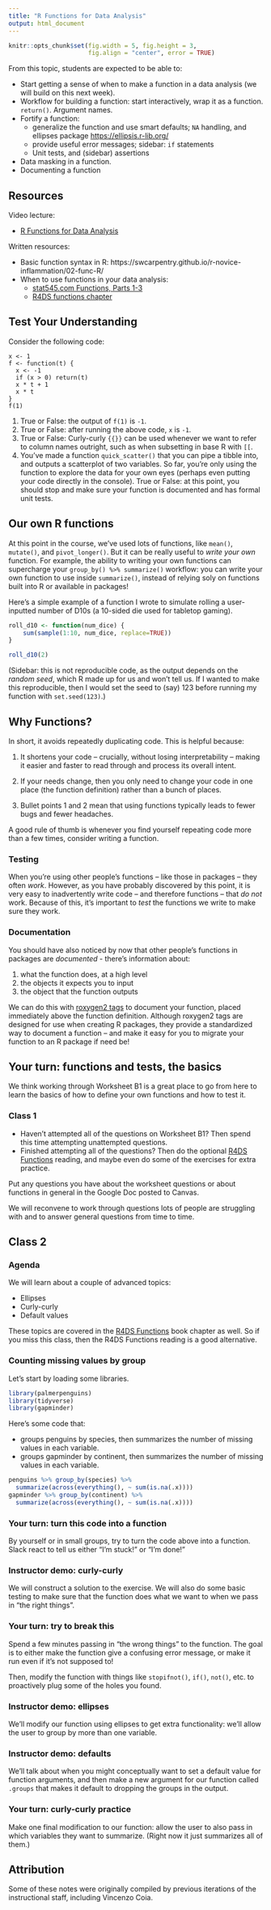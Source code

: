 ```yaml
---
title: "R Functions for Data Analysis"
output: html_document
---
```


```r
knitr::opts_chunk$set(fig.width = 5, fig.height = 3, 
                      fig.align = "center", error = TRUE)
```

From this topic, students are expected to be able to:

- Start getting a sense of when to make a function in a data analysis (we will build on this next week).
- Workflow for building a function: start interactively, wrap it as a function. `return()`. Argument names. 
- Fortify a function: 
  - generalize the function and use smart defaults; `NA` handling, and ellipses package [https://ellipsis.r-lib.org/](https://ellipsis.r-lib.org/)
  - provide useful error messages; sidebar: `if` statements
  - Unit tests, and (sidebar) assertions
- Data masking in a function.
- Documenting a function

<!-- What we're _not_ covering (this week): -->

<!-- - Documenting functions with roxygen2 (R packages) -->
<!-- - S3 objects (and other object oriented styles) (R packages) -->


## Resources

Video lecture: 

- [R Functions for Data Analysis](https://youtu.be/3nDgR7l5Tps)

Written resources:

- Basic function syntax in R: https://swcarpentry.github.io/r-novice-inflammation/02-func-R/
- When to use functions in your data analysis:
    - [stat545.com Functions, Parts 1-3](https://stat545.com/functions-part1.html)
    - [R4DS functions chapter](https://r4ds.hadley.nz/functions.html)

## Test Your Understanding

Consider the following code:

```
x <- 1
f <- function(t) {
  x <- -1
  if (x > 0) return(t)
  x * t + 1
  x * t
}
f(1)
```

1. True or False: the output of `f(1)` is `-1`. 
2. True or False: after running the above code, `x` is `-1`. 
3. True or False: Curly-curly `{{}}` can be used whenever we want to refer to column names outright, such as when subsetting in base R with `[[`.
4. You've made a function `quick_scatter()` that you can pipe a tibble into, and outputs a scatterplot of two variables. So far, you're only using the function to explore the data for your own eyes (perhaps even putting your code directly in the console). True or False: at this point, you should stop and make sure your function is documented and has formal unit tests. 


## Our own R functions

At this point in the course, we've used lots of functions, like `mean()`, `mutate()`, and `pivot_longer()`. But it can be really useful to *write your own* function. For example, the ability to writing your own functions can supercharge your `group_by() %>% summarize()` workflow: you can write your own function to use inside `summarize()`, instead of relying soly on functions built into R or available in packages! 

Here's a simple example of a function I wrote to simulate rolling a user-inputted number of D10s (a 10-sided die used for tabletop gaming).

```r
roll_d10 <- function(num_dice) { 
    sum(sample(1:10, num_dice, replace=TRUE))
}

roll_d10(2)
```

(Sidebar: this is not reproducible code, as the output depends on the *random seed*, which R made up for us and won't tell us. If I wanted to make this reproducible, then I would set the seed to (say) 123 before running my function with `set.seed(123)`.)

## Why Functions? 

In short, it avoids repeatedly duplicating code. This is helpful because: 

1. It shortens your code -- crucially, without losing interpretability -- making it easier and faster to read through and process its overall intent.

2. If your needs change, then you only need to change your code in one place (the function definition) rather than a bunch of places.  

3. Bullet points 1 and 2 mean that using functions typically leads to fewer bugs and fewer headaches. 

A good rule of thumb is whenever you find yourself repeating code more than a few times, consider writing a function. 

### Testing 

When you're using other people's functions -- like those in packages -- they often *work*. However, as you have probably discovered by this point, it is very easy to inadvertently write code -- and therefore functions -- that *do not* work. Because of this, it's important to *test* the functions we write to make sure they work. 

### Documentation

You should have also noticed by now that other people's functions in packages are *documented* - there's information about: 

1. what the function does, at a high level 
2. the objects it expects you to input 
3. the object that the function outputs 

We can do this with [roxygen2 tags](https://roxygen2.r-lib.org/articles/rd-formatting.html) to document your function, placed immediately above the function definition. Although roxygen2 tags are designed for use when creating R packages, they provide a standardized way to document a function -- and make it easy for you to migrate your function to an R package if need be!

<!-- Here's an example of documentation for my `roll_d10()` functions with roxygen2 tags.  -->

<!-- ```{r, eval = FALSE}  -->
<!-- #' Rolls D10s  -->
<!-- #'  -->
<!-- #' This function rolls `num_dice` 10-sided die/dice (i.e. D10s)  -->
<!-- #' and returns the sum of the numbers #' on the die/dice.  -->
<!-- #'  -->
<!-- #' @param num_dice the number of D10 dice to be rolled  -->
<!-- #'  -->
<!-- #' @return Returns the sum of the numbers on the rolled die -->
<!-- roll_d10 <- function(num_dice) {  -->
<!--     sum(sample(1:10, num_dice, replace=TRUE)) -->
<!-- } -->

<!-- roll_d10(2) -->
<!-- ``` -->

## Your turn: functions and tests, the basics 

We think working through Worksheet B1 is a great place to go from here to learn the basics of how to define your own functions and how to test it. 


### Class 1

- Haven't attempted all of the questions on Worksheet B1? Then spend this time attempting unattempted questions. 
- Finished attempting all of the questions? Then do the optional [R4DS Functions](https://r4ds.hadley.nz/functions) reading, and maybe even do some of the exercises for extra practice. 

Put any questions you have about the worksheet questions or about functions in general in the Google Doc posted to Canvas. 

We will reconvene to work through questions lots of people are struggling with and to answer general questions from time to time. 

## Class 2 

### Agenda 

We will learn about a couple of advanced topics: 

- Ellipses
- Curly-curly 
- Default values

These topics are covered in the [R4DS Functions](https://r4ds.hadley.nz/functions) book chapter as well. So if you miss this class, then the R4DS Functions reading is a good alternative. 

### Counting missing values by group

Let's start by loading some libraries. 

```r
library(palmerpenguins)
library(tidyverse)
library(gapminder)
```

Here's some code that: 

- groups penguins by species, then summarizes the number of missing values in 
each variable. 
- groups gapminder by continent, then summarizes the number of missing values in 
each variable. 

```r
penguins %>% group_by(species) %>% 
  summarize(across(everything(), ~ sum(is.na(.x))))
gapminder %>% group_by(continent) %>% 
  summarize(across(everything(), ~ sum(is.na(.x))))
```

### Your turn: turn this code into a function 

By yourself or in small groups, try to turn the code above into a function. Slack react to tell us either "I'm stuck!" or "I'm done!" 

### Instructor demo: curly-curly 

We will construct a solution to the exercise. We will also do some basic testing
to make sure that the function does what we want to when we pass in "the right things". 

### Your turn: try to break this 

Spend a few minutes passing in "the wrong things" to the function. The goal is to either make the function give a confusing error message, or make it run even if it's not supposed to!  

Then, modify the function with things like `stopifnot()`, `if()`, `not()`, etc. to proactively plug some of the holes you found. 

### Instructor demo: ellipses 

We'll modify our function using ellipses to get extra functionality: we'll allow the user to group by more than one variable. 

### Instructor demo: defaults 

We'll talk about when you might conceptually want to set a default value for function arguments, and then make a new argument for our function called `.groups` that makes it default to dropping the groups in the output. 

### Your turn: curly-curly practice 

Make one final modification to our function: allow the user to also pass in which variables they want to summarize. (Right now it just summarizes all of them.)


<!-- ## Advanced topic: curly-curly  -->

<!-- Sometimes your function needs to take in variable names without quotation marks and work with them that way. For example, `select(gapminder, lifeExp)` does not put quotation marks around `lifeExp` -- the reasoning being that `lifeExp` is like a variable in our workspace, if we were to include column names in our R Environment -- and `select("gapminder", "lifeExp")` will not do the same thing.  -->

<!-- If your function needs to do this, then you need to work with the arguments with extra care inside the function definition. Whenever we use those arguments, we need to  embrace them within two curly brackets -- an operator called "curly curly".  -->

<!-- Take this function that produces a quick scatterplot between two columns in a dataset as an example.  -->

<!-- ```{r} -->
<!-- library(gapminder) -->

<!-- quick_scatter <- function(data, x, y) { -->
<!--   ggplot(data, aes({{ x }}, {{ y }})) + -->
<!--     geom_point() -->
<!-- } -->

<!-- quick_scatter(gapminder, x = gdpPercap, y = lifeExp) -->
<!-- ``` -->

<!-- For example, consider making a function to produce a quick scatterplot between two columns in a dataset: -->

<!-- ```{r} -->
<!-- quick_scatter <- function(data, x, y) { -->
<!--   ggplot(data, aes(x, y)) + -->
<!--     geom_point() -->
<!-- } -->
<!-- ``` -->

<!-- The function won't work: -->

<!-- ```{r, error = TRUE} -->
<!-- quick_scatter(gapminder, x = gdpPercap, y = lifeExp) -->
<!-- ``` -->

<!-- The reason is that R is looking for variables named `gdpPercap` and `lifeExp` in the workspace, and cannot find them. To fix the problem, we can change the function definition so that `x` and `y` are embraced within two curly brackets -- an operator called "curly curly":  -->

<!-- ```{r} -->
<!-- quick_scatter <- function(data, x, y) { -->
<!--   ggplot(data, aes({{ x }}, {{ y }})) + -->
<!--     geom_point() -->
<!-- } -->
<!-- ``` -->

<!-- Now the function will work: -->

<!-- ```{r, fig.width = 3, fig.height = 2} -->
<!-- quick_scatter(gapminder, x = gdpPercap, y = lifeExp) -->
<!-- ``` -->

<!-- But, you can only use curly-curly when passing your function's argument to another function _that's anticipating a variable name without brackets_. For example, consider subsetting a data frame by a column name using `[[`, where quotation marks are needed: -->

<!-- ```{r} -->
<!-- mtcars[["wt"]] -->
<!-- ``` -->

<!-- Here's a function that subsets a data frame using `[[`, not using curly-curly: -->

<!-- ```{r} -->
<!-- my_subset <- function(data, variable) { -->
<!--     data[[variable]] -->
<!-- } -->
<!-- ``` -->

<!-- The function is anticipating quotation marks, and will fail without them: -->

<!-- ```{r, error = TRUE} -->
<!-- my_subset(mtcars, "wt")  -->
<!-- my_subset(mtcars, wt) -->
<!-- ``` -->

<!-- Using curly-curly doesn't grant the `[[` subsetting any data masking powers -- data masking (i.e. the practice of allowing you to refer to variables in the "current" data frame without quotation marks or other frills) must already be in place, as they are in `dplyr` and `ggplot2` functions: -->

<!-- ```{r} -->
<!-- my_subset <- function(data, variable) { -->
<!--     data[[{{ variable }}]] -->
<!-- } -->
<!-- ``` -->

<!-- We get an error if we don't include quotation marks: -->

<!-- ```{r, error = TRUE} -->
<!-- my_subset(mtcars, wt) -->
<!-- ``` -->

<!-- Useful hint: in the `dplyr` documentation, if you spy the words "data masking" or "tidy selection", then you will need to curly-curly your arguments when using those functions within your custom function. -->




<!-- A user-defined function needs three things:  -->

<!-- 1. A name - self explanatory. -->
<!-- 2. Arguments, to take in values from the user.  -->
<!-- 3. Body, to define what code is executed when the function is run.  -->

<!-- ```{r, eval=FALSE} -->
<!-- name <- function(arguments) {  -->
<!--   body   -->
<!-- } -->
<!-- ``` -->

<!-- Once defined, you can call the function using the following syntax:  -->
<!-- ```{r, eval=FALSE} -->
<!-- name(new_arguments) -->
<!-- ``` -->

<!-- Here is an example of a user-defined function in action:  -->
<!-- ```{r} -->
<!-- roll_d10 <- function(num_dice) {  -->
<!--     sum(sample(1:10, num_dice, replace=TRUE)) -->
<!-- } -->

<!-- roll_d10(2) -->
<!-- ``` -->

<!-- Some topics: -->

<!-- - Curly brackets vs. no curly brackets. -->
<!-- - `return()` vs. no `return()`. -->
<!-- - Argument defaults vs. no argument defaults. -->
<!-- - Argument names as "dummy variables", independent of what's named in your workspace.  -->

<!-- ## Functions: an example -->

<!-- ```{r, message = FALSE, warning = FALSE} -->
<!-- library(tidyverse) -->
<!-- library(gapminder) -->
<!-- library(testthat) -->
<!-- library(patchwork) -->
<!-- ``` -->

<!-- Sometimes it's useful to work with the _log_ of a variable with a positive skew, such as `gapminder`'s GDP per capita: -->

<!-- ```{r} -->
<!-- gdpPercap_plot <-  -->
<!--   ggplot(gapminder, aes(gdpPercap)) + -->
<!--     geom_histogram() + -->
<!--     theme_minimal() -->

<!-- log_gdpPercap_plot <-  -->
<!--   ggplot(gapminder, aes(log(gdpPercap))) + -->
<!--     geom_histogram() + -->
<!--     theme_minimal() -->

<!-- gdpPercap_plot + log_gdpPercap_plot -->
<!-- ``` -->

<!-- And, it's sometimes useful to scale a variable to have mean 0 and variance 1. We'll do both: -->

<!-- ```{r} -->
<!-- gapminder %>%  -->
<!--   mutate(gdpPercap_scaled = (log(gdpPercap) - mean(log(gdpPercap))) / sd(log(gdpPercap)), -->
<!--          pop_scaled = (log(pop) - mean(log(pop))) / sd(log(pop))) -->

<!-- gapminder %>%  -->
<!--   mutate(gdpPercap = (log(gdpPercap) - mean(log(gdpPercap))) /  -->
<!--            sd(log(gdpPercap)), -->
<!--          pop = (log(pop) - mean(log(pop))) / sd(log(pop))) -->
<!-- ``` -->

<!-- Where might there be repetition in this analysis? Where __is__ there repetition? -->

<!-- - Doing this scaling over and over again throughout the analysis. -->
<!-- - Repetition across multiple variables, like `pop` and `lifeExp` -->
<!-- - `gdpPercap` appears three times. -->

<!-- Solve the problem of repetition by writing _functions_. -->

<!-- Turn the above into a function. -->

<!-- ```{r} -->
<!-- my_scale <- function(x, remove_na = TRUE, ...) { -->
<!--   logx <- log(x) -->
<!--   (logx - mean(logx, na.rm = remove_na, ...)) / sd(logx, na.rm = remove_na) -->
<!-- } -->
<!-- my_scale(1:10) -->
<!-- ``` -->

<!-- Now we can use the function in our previous dplyr workflow: -->

<!-- ```{r} -->
<!-- gapminder %>%  -->
<!--   mutate(gdpPercap = my_scale(gdpPercap), -->
<!--          pop = my_scale(pop)) -->
<!-- ``` -->

<!-- Each function you create shouldn't do too much, but rather should do one thing well. Don't [make a gigantic `descrip()` function](https://github.com/statdivlab/rigr/blob/1a6f6984a3f1fd4d3cc6a7dba8a213c041cde33f/R/descrip.R) that attempts to do everything. Modularizing computation into smaller functions makes troubleshooting much easier. (Sorry, Scott!! It had to be said!!!!) -->

<!-- Let's take a moment to talk about the "..." argument before we move on. In short, it lets the user of your function pass in any number of additional arguments. Above, we used "..." to allow the user flexibility to take advantage of secret undocumented features of the `mean()` function.  -->

<!-- However, that exact same flexibility can cause you headaches down the road. The [tidyverse design guide](https://design.tidyverse.org/dots-position.html) goes over details and best practices of "..." usage that help keep you happy and the user safe.  -->

<!-- ## Function arguments -->

<!-- Some common function argument additions: -->

<!-- - `na.rm`, an indication of whether you should remove NA values or not. -->
<!-- - `verbose`, useful if you have either a potentially long computation, or a computation where you may want to see more details (such as function inversion or optimization). -->

<!-- ## Documenting your function -->

<!-- ## Testing your functions -->

<!-- `testthat` is a collection of functions developed by Hadley Wickham that makes unit testing easy for developers. You can read more about the structure of tests [here](https://r-pkgs.org/testing-basics.html#test-organisation). In a nutshell, tests are organized hierarchically: **expectations** are grouped into **tests**. Functions that start with `expect_` describe the expected result of a computation (e.g. Does it have the right class?) - these are expectations. Tests are created with `test_that()` and they group together multiple *expectations* to test the output of a function (at their simplest level).  -->

<!-- Let's test the `my_scale()` function we made earlier, first informally. -->

<!-- ```{r} -->
<!-- my_scale(exp(c(1, 3)), verbose = TRUE) -->
<!-- my_scale(exp(c(1, 3, NA))) -->
<!-- my_scale(1:10) -->
<!-- my_scale(1:10, trim = 0.1, foobar = 3) -->
<!-- ``` -->

<!-- Now, write a formal test that doesn't require eyeballs on the code: -->

<!-- ```{r} -->
<!-- test_that("Basic testing", { -->
<!--   expect_equal(my_scale(exp(c(1, 3))), (c(1, 3) - 2) / sqrt(2)) -->
<!--   expect_equal(my_scale(exp(c(1, 3, NA))), (c(1, 3, NA) - 2) / sqrt(2)) -->
<!--   expect_error(my_scale(letters)) -->
<!-- }) -->
<!-- ``` -->

<!-- Testing your functions is a way of recognizing that your data analysis will evolve, and is a way of knowing which of your functions need updating if you make a breaking change in your analysis.  -->

<!-- ## A return to dplyr scoped variants with `across()` -->

<!-- Let's try our function applied to multiple columns of the `gapminder` dataset using dplyr's `across()` function, reducing even more repeated code. -->

<!-- ```{r} -->
<!-- gapminder %>%  -->
<!--   mutate(across(c("gdpPercap", "pop"), my_scale)) -->
<!-- ``` -->

<!-- ## Function arguments without quotation marks: curly-curly -->


## Attribution 

Some of these notes were originally compiled by previous iterations of the instructional staff, including Vincenzo Coia. 